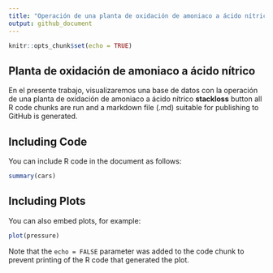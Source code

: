 ```yaml
---
title: "Operación de una planta de oxidación de amoniaco a ácido nítrico / Angie Ortega - 1950173"
output: github_document
---
```


```r
knitr::opts_chunk$set(echo = TRUE)
```

## Planta de oxidación de amoniaco a ácido nítrico

En el presente trabajo, visualizaremos una base de datos con la operación de una planta de oxidación de amoniaco a ácido nítrico **stackloss** button all R code chunks are run and a markdown file (.md) suitable for publishing to GitHub is generated.

## Including Code

You can include R code in the document as follows:

```r
summary(cars)
```

## Including Plots

You can also embed plots, for example:

```r
plot(pressure)
```

Note that the `echo = FALSE` parameter was added to the code chunk to prevent printing of the R code that generated the plot.
